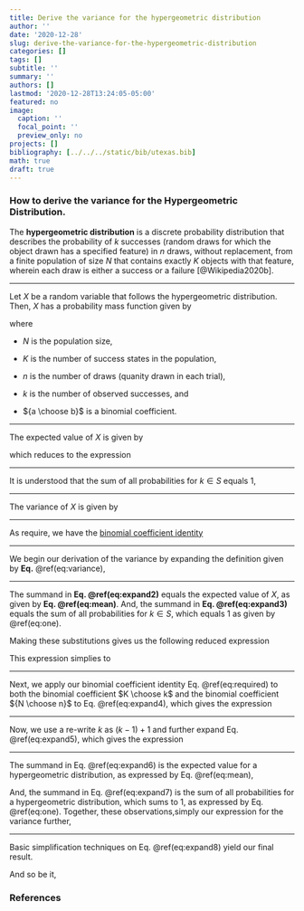 ```yaml
---
title: Derive the variance for the hypergeometric distribution
author: ''
date: '2020-12-28'
slug: derive-the-variance-for-the-hypergeometric-distribution
categories: []
tags: []
subtitle: ''
summary: ''
authors: []
lastmod: '2020-12-28T13:24:05-05:00'
featured: no
image:
  caption: ''
  focal_point: ''
  preview_only: no
projects: []
bibliography: [../../../static/bib/utexas.bib]
math: true
draft: true
---
```


### How to derive the variance for the Hypergeometric Distribution.

The <strong>hypergeometric distribution</strong> is a discrete probability distribution that describes the probability of $k$ successes (random draws for which the object drawn has a specified feature) in $n$ draws, without replacement, from a finite population of size $N$ that contains exactly $K$ objects with that feature, wherein each draw is either a success or a failure [@Wikipedia2020b].

----

Let $X$ be a random variable that follows the hypergeometric distribution. Then, $X$ has a probability mass function given by

\begin{equation}
p_X(k) = P[X=k | N, K, n] = \frac{{K \choose k}{N-K \choose n-k}}{N \choose n}
\end{equation}

where

- $N$ is the population size,

- $K$ is the number of success states in the population,

- $n$ is the number of draws (quanity drawn in each trial),

- $k$ is the number of observed successes, and

- ${a \choose b}$ is a binomial coefficient.

----

The expected value of $X$ is given by

\begin{equation}
\mathbb{E}[X] = \mu = \sum_{k \in S} k \frac{{K \choose k}{N-K \choose n-k}}{N \choose n},
\end{equation}

which reduces to the expression

\begin{equation}
\mathbb{E}[X] = \frac{nK}{N}. (\#eq:mean)
\end{equation}

----

It is understood that the sum of all probabilities for $k \in S$ equals 1,

\begin{equation}
\mathbb{E}[X] = \sum_{k \in S} \frac{{K \choose k}{N-K \choose n-k}}{N \choose n} = 1 (\#eq:one).
\end{equation}

----

The variance of $X$ is given by

\begin{equation}
\mathbb{V}[X] = \sum_{k \in S} (k - \frac{nK}{N})^2 \frac{{K \choose k}{N-K \choose n-k}}{N \choose n} (\#eq:variance).
\end{equation}

----

As require, we have the [binomial coefficient identity](/misc-statistics/binomial-coefficient-identities/#number-one)

\begin{equation}
{N \choose n} = {\left( \frac Nn \right)}{N-1 \choose n-1}. (\#eq:required)
\end{equation}

----

We begin our derivation of the variance by expanding the definition given by <strong>Eq.</strong> \@ref(eq:variance),

\begin{align}
\mathbb{V}[X] = & \                    \sum_{k \in S} k^2 \frac{{K \choose k}{N-K \choose n-k}}{N \choose n} (\#eq:expand1) \\\\
              - & \ \frac{2nK}{N}      \sum_{k \in S} k   \frac{{K \choose k}{N-K \choose n-k}}{N \choose n} (\#eq:expand2) \\\\
              + & \ \frac{n^2K^2}{N^2} \sum_{k \in S}     \frac{{K \choose k}{N-K \choose n-k}}{N \choose n} (\#eq:expand3).
\end{align}

----

The summand in <strong>Eq. \@ref(eq:expand2)</strong> equals the expected value of $X$, as given by <strong>Eq. \@ref(eq:mean)</strong>. And, the summand in <strong>Eq. \@ref(eq:expand3)</strong> equals the sum of all probabilities for $k \in S$, which equals 1 as given by \@ref(eq:one).

Making these substitutions gives us the following reduced expression

\begin{align}
\mathbb{V}[X] = & \                    \sum_{k \in S} k^2 \frac{{K \choose k}{N-K \choose n-k}}{N \choose n} \\\\
              - & \ \frac{2nK}{N}      \cdot \frac{nK}{N} \\\\
              + & \ \frac{n^2K^2}{N^2} \cdot 1.
\end{align}

This expression simplies to

\begin{align}
\mathbb{V}[X] = & \ \sum_{k \in S} k^2 \frac{{K \choose k}{N-K \choose n-k}}{N \choose n} (\#eq:expand4)\\\\
              - & \ \frac{n^2K^2}{N^2}.
\end{align}

----

Next, we apply our binomial coefficient identity Eq. \@ref(eq:required) to both the binomial coefficient $K \choose k$ and the binomial coefficient ${N \choose n}$ to Eq. \@ref(eq:expand4), which gives the expression

\begin{align}
\mathbb{V}[X] = & - \frac{n^2K^2}{N^2} 
                  + \sum_{k \in S} k^2 \frac {\left( \frac Kk \right) {K-1 \choose k-1}{N-K \choose n-k}} {\left( \frac Nn \right) {N-1 \choose n-1}} \\\\

              = & - \frac{n^2K^2}{N^2}
                  + \frac{nK}{N} \sum_{k \in S} k \frac{{K-1 \choose k-1}{N-K \choose n-k}}{N-1 \choose n-1} (\#eq:expand5)\\\\
\end{align}

----

Now, we use a re-write $k$ as $(k-1)+1$ and further expand Eq. \@ref(eq:expand5), which gives the expression

\begin{align}
\mathbb{V}[X] = & - \frac{n^2K^2}{N^2} \\\\

                & + \frac{nK}{N} \sum_{0 \lt k \in S} \frac{ (k-1) {K-1 \choose k-1}{N-K \choose n-k}}{N-1 \choose n-1} (\#eq:expand6)\\\\
                  
                & + \frac{nK}{N} \sum_{0 \lt k \in S} \frac{{K-1 \choose k-1}{N-K \choose n-k}}{N-1 \choose n-1}  (\#eq:expand7)
\end{align}

----

The summand in Eq. \@ref(eq:expand6) is the expected value for a hypergeometric distribution, as expressed by Eq. \@ref(eq:mean),

\begin{equation}
\mathbb{E}[X] = \frac{(n-1)(K-1)}{N-1}.
\end{equation}

And, the summand in Eq. \@ref(eq:expand7) is the sum of all probabilities for a hypergeometric distribution, which sums to 1, as expressed by Eq. \@ref(eq:one). Together, these observations,simply our expression for the variance further,

\begin{equation}
\mathbb{V}[X] = - \frac{n^2K^2}{N^2} + \frac{nK(n-1)(K-1)}{N(N-1)} + \frac{nK}{N} (\#eq:expand8)
\end{equation}

----

Basic simplification techniques on Eq. \@ref(eq:expand8) yield our final result.

\begin{align}
\mathbb{V}[X] = & \ - \frac{n^2K^2}{N^2} + \frac{nK(n-1)(K-1)}{N(N-1)} + \frac{nK}{N} (\#eq:expand8) \\\\
              = & \   \frac{-n^2K^2(N-1) + nK(n-1)(K-1)N + nKN(N-1)} {N^2(N-1)} \\\\
              = & \   \frac{nK[N(n-1)(K-1)+N(N-1)-nK(N-1)]} {N^2(N-1)} \\\\
              = & \   \frac{nK[nNK-NK-nN+N+N^2-N-nKN+nK]} {N^2(N-1)} \\\\
              = & \   \frac{nK[\cancel{nNK}-NK-nN+\cancel{N}+N^2-\cancel{N}-\cancel{nKN}+nK]} {N^2(N-1)} \\\\
              = & \   \frac{nK[-NK-nN+N^2+nK]} {N^2(N-1)} \\\\
              = & \   \frac{nK[N^2+(-K-n)N+nK]} {N^2(N-1)} \\\\
              = & \   \frac{nK(N-K)(N-n)} {N^2(N-1)} \\\\
              = & \ n \frac KN \left( 1- \frac KN \right) \left( \frac{N-n}{N-1} \right) \\\\
\end{align}  

And so be it,

:::{ .highlight }
\begin{equation}
\mathbb{V}[X] = n \frac KN \left( 1- \frac KN \right) \left( \frac{N-n}{N-1} \right).
\end{equation}
:::

### References
